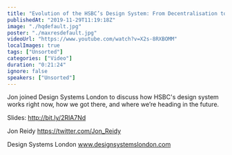 ```yaml
---
title: "Evolution of the HSBC’s Design System: From Decentralisation to Automation - Jon Reidy - DSL 2019"
publishedAt: "2019-11-29T11:19:18Z"
image: "./hqdefault.jpg"
poster: "./maxresdefault.jpg"
videoUrl: "https://www.youtube.com/watch?v=X2s-8RXBOMM"
localImages: true
tags: ["Unsorted"]
categories: ["Video"]
duration: "0:21:24"
ignore: false
speakers: ["Unsorted"]
---
```


Jon joined Design Systems London to discuss how HSBC's design system works right now, how we got there, and where we’re heading in the future.

Slides: http://bit.ly/2RlA7Nd

Jon Reidy
https://twitter.com/Jon_Reidy

Design Systems London
www.designsystemslondon.com
